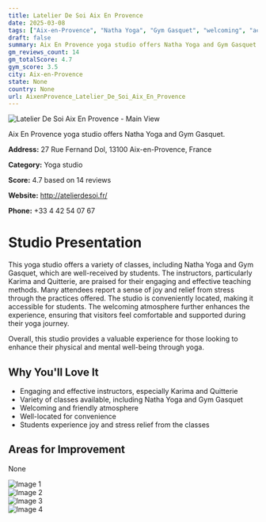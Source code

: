 ```yaml
---
title: Latelier De Soi Aix En Provence
date: 2025-03-08
tags: ["Aix-en-Provence", "Natha Yoga", "Gym Gasquet", "welcoming", "accessible", "Aix-en-Provence"]  
draft: false
summary: Aix En Provence yoga studio offers Natha Yoga and Gym Gasquet.
gm_reviews_count: 14
gm_totalScore: 4.7
gym_score: 3.5
city: Aix-en-Provence
state: None
country: None
url: AixenProvence_Latelier_De_Soi_Aix_En_Provence
---
```


<div className="aspect-[16/9] relative my-8">
  <img 
    src="https://lh5.googleusercontent.com/p/AF1QipOxIHif3miIV-pdsPey8PYXJrY8yswo0G6tVxhF=w1920-h1080-k-no"
    alt="Latelier De Soi Aix En Provence - Main View"
    className="object-cover absolute inset-0 w-full h-full rounded-lg"
  />
</div>

Aix En Provence yoga studio offers Natha Yoga and Gym Gasquet.

**Address:** 27 Rue Fernand Dol, 13100 Aix-en-Provence, France

**Category:** Yoga studio

**Score:** 4.7 based on 14 reviews

**Website:** http://atelierdesoi.fr/

**Phone:** +33 4 42 54 07 67

# Studio Presentation

This yoga studio offers a variety of classes, including Natha Yoga and Gym Gasquet, which are well-received by students. The instructors, particularly Karima and Quitterie, are praised for their engaging and effective teaching methods. Many attendees report a sense of joy and relief from stress through the practices offered. The studio is conveniently located, making it accessible for students. The welcoming atmosphere further enhances the experience, ensuring that visitors feel comfortable and supported during their yoga journey.

Overall, this studio provides a valuable experience for those looking to enhance their physical and mental well-being through yoga.

## Why You'll Love It

- Engaging and effective instructors, especially Karima and Quitterie
- Variety of classes available, including Natha Yoga and Gym Gasquet
- Welcoming and friendly atmosphere
- Well-located for convenience
- Students experience joy and stress relief from the classes

## Areas for Improvement

None

<div className="grid grid-cols-1 xl:grid-cols-2 gap-4 my-8">
<div className="aspect-[4/3] relative"><img src="https://lh5.googleusercontent.com/p/AF1QipNxrpQcTfeiOpxX1Rmlk1Buz4bXCh5LLb-K-xCB=w1920-h1080-k-no" alt="Image 1" className="object-cover absolute inset-0 w-full h-full rounded-lg" /></div>
<div className="aspect-[4/3] relative"><img src="https://lh3.googleusercontent.com/p/AF1QipMCQRdUImStFak_Kx6nmw-QFwicx1QcSEbTZhf9=w1920-h1080-k-no-pi-10-ya130.50516-ro0-fo100" alt="Image 2" className="object-cover absolute inset-0 w-full h-full rounded-lg" /></div>
<div className="aspect-[4/3] relative"><img src="https://lh5.googleusercontent.com/p/AF1QipMDfYzFfs1ZaSpFl1glkL8-MuOybvI2tqla8UmC=w1920-h1080-k-no" alt="Image 3" className="object-cover absolute inset-0 w-full h-full rounded-lg" /></div>
<div className="aspect-[4/3] relative"><img src="https://lh3.googleusercontent.com/p/AF1QipPI3NFnAuoMt2DtItnRhQJzNAoBI5IaQUoIVfBp=w1920-h1080-k-no-pi-0-ya328.0206-ro-0-fo100" alt="Image 4" className="object-cover absolute inset-0 w-full h-full rounded-lg" /></div>
</div>